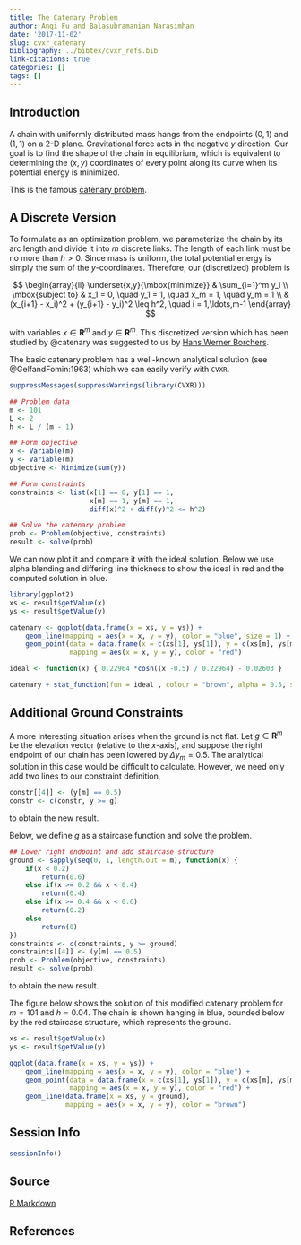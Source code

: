 ```yaml
---
title: The Catenary Problem
author: Anqi Fu and Balasubramanian Narasimhan
date: '2017-11-02'
slug: cvxr_catenary
bibliography: ../bibtex/cvxr_refs.bib
link-citations: true
categories: []
tags: []
---
```


## Introduction

A chain with uniformly distributed mass hangs from the endpoints
$(0,1)$ and $(1,1)$ on a 2-D plane. Gravitational force acts in the
negative $y$ direction. Our goal is to find the shape of the chain in
equilibrium, which is equivalent to determining the $(x,y)$
coordinates of every point along its curve when its potential energy
is minimized.

This is the famous [catenary
problem](https://en.wikipedia.org/wiki/Catenary).


## A Discrete Version

To formulate as an optimization problem, we parameterize the chain by
its arc length and divide it into $m$ discrete links. The length of
each link must be no more than $h > 0$. Since mass is uniform, the
total potential energy is simply the sum of the
$y$-coordinates. Therefore, our (discretized) problem is

$$ 
\begin{array}{ll} \underset{x,y}{\mbox{minimize}} & \sum_{i=1}^m y_i \\ \mbox{subject to} & x_1 = 0, \quad y_1 = 1, \quad x_m = 1,
\quad y_m = 1 \\ & (x_{i+1} - x_i)^2 + (y_{i+1} - y_i)^2 \leq h^2,
\quad i = 1,\ldots,m-1 \end{array} 
$$

with variables $x \in {\mathbf R}^m$ and $y \in {\mathbf R}^m$. This
discretized version which has been studied by @catenary was suggested
to us by [Hans Werner
Borchers](http://hwborchers.lima-city.de/Presents/catenary.html).

The basic catenary problem has a well-known analytical solution
(see @GelfandFomin:1963) which we can easily verify with `CVXR`. 

```r
suppressMessages(suppressWarnings(library(CVXR)))

## Problem data
m <- 101
L <- 2
h <- L / (m - 1)

## Form objective
x <- Variable(m)
y <- Variable(m)
objective <- Minimize(sum(y))

## Form constraints
constraints <- list(x[1] == 0, y[1] == 1,
                    x[m] == 1, y[m] == 1,
                    diff(x)^2 + diff(y)^2 <= h^2)

## Solve the catenary problem
prob <- Problem(objective, constraints)
result <- solve(prob)
```

We can now plot it and compare it with the ideal solution. Below we
use alpha blending and differing line thickness to show the ideal in red and the computed solution in blue.


```r
library(ggplot2)
xs <- result$getValue(x)
ys <- result$getValue(y)

catenary <- ggplot(data.frame(x = xs, y = ys)) +
    geom_line(mapping = aes(x = x, y = y), color = "blue", size = 1) +
    geom_point(data = data.frame(x = c(xs[1], ys[1]), y = c(xs[m], ys[m])),
               mapping = aes(x = x, y = y), color = "red") 

ideal <- function(x) { 0.22964 *cosh((x -0.5) / 0.22964) - 0.02603 }

catenary + stat_function(fun = ideal , colour = "brown", alpha = 0.5, size = 3)
```

## Additional Ground Constraints

A more interesting situation arises when the ground is not flat. Let
$g \in {\mathbf R}^m$ be the elevation vector (relative to the $x$-axis),
and suppose the right endpoint of our chain has been lowered by
$\Delta y_m = 0.5$. The analytical solution in this case would be
difficult to calculate. However, we need only add two lines to our
constraint definition,

```r
constr[[4]] <- (y[m] == 0.5)
constr <- c(constr, y >= g)
```
to obtain the new result.

Below, we define $g$ as a staircase function and solve the problem.

```r
## Lower right endpoint and add staircase structure
ground <- sapply(seq(0, 1, length.out = m), function(x) {
    if(x < 0.2)
        return(0.6)
    else if(x >= 0.2 && x < 0.4)
        return(0.4)
    else if(x >= 0.4 && x < 0.6)
        return(0.2)
    else
        return(0)
})
constraints <- c(constraints, y >= ground)
constraints[[4]] <- (y[m] == 0.5)
prob <- Problem(objective, constraints)
result <- solve(prob)
```
to obtain the new result. 

The figure below shows the solution of this modified catenary problem
for $m = 101$ and $h = 0.04$. The chain is shown hanging in blue,
bounded below by the red staircase structure, which represents the
ground.

```r
xs <- result$getValue(x)
ys <- result$getValue(y)

ggplot(data.frame(x = xs, y = ys)) +
    geom_line(mapping = aes(x = x, y = y), color = "blue") +
    geom_point(data = data.frame(x = c(xs[1], ys[1]), y = c(xs[m], ys[m])),
               mapping = aes(x = x, y = y), color = "red") +
    geom_line(data.frame(x = xs, y = ground),
              mapping = aes(x = x, y = y), color = "brown")
```

## Session Info

```r
sessionInfo()
```

## Source

[R Markdown](https://github.com/bnaras/cvxr_docs/blob/master/content/post/examples/cvxr_catenary.Rmd)

## References

